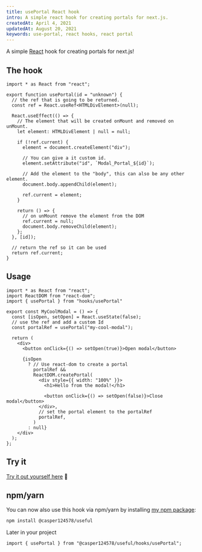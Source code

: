 ```yaml
---
title: usePortal React hook
intro: A simple react hook for creating portals for next.js.
createdAt: April 4, 2021
updatedAt: August 20, 2021
keywords: use-portal, react hooks, react portal
---
```


A simple [React](https://github.com/facebook/react) hook for creating portals for next.js!

## The hook

```tsx title="src/hooks/usePortal.ts"
import * as React from "react";

export function usePortal(id = "unknown") {
  // the ref that is going to be returned.
  const ref = React.useRef<HTMLDivElement>(null);

  React.useEffect(() => {
    // The element that will be created onMount and removed on unMount.
    let element: HTMLDivElement | null = null;

    if (!ref.current) {
      element = document.createElement("div");

      // You can give a it custom id.
      element.setAttribute("id", `Modal_Portal_${id}`);

      // Add the element to the "body", this can also be any other element.
      document.body.appendChild(element);

      ref.current = element;
    }

    return () => {
      // on unMount remove the element from the DOM
      ref.current = null;
      document.body.removeChild(element);
    };
  }, [id]);

  // return the ref so it can be used
  return ref.current;
}
```

## Usage

```tsx title="src/App.ts"
import * as React from "react";
import ReactDOM from "react-dom";
import { usePortal } from "hooks/usePortal"

export const MyCoolModal = () => {
  const [isOpen, setOpen] = React.useState(false);
  // use the ref and add a custom Id
  const portalRef = usePortal("my-cool-modal");

  return (
    <div>
      <button onClick={() => setOpen(true)}>Open modal</button>

      {isOpen
        ? // Use react-dom to create a portal
          portalRef &&
          ReactDOM.createPortal(
            <div style={{ width: "100%" }}>
              <h1>Hello from the modal!</h1>

              <button onClick={() => setOpen(false)}>Close modal</button>
            </div>,
            // set the portal element to the portalRef
            portalRef,
          )
        : null}
    </div>
  );
};
```

## Try it

[Try it out yourself here](https://codesandbox.io/s/admiring-lake-5b30h) 🚀

## npm/yarn

You can now also use this hook via npm/yarn by installing [my npm package](https://npm.im/@casper124578/useful):

```bash --command=true
npm install @casper124578/useful
```

Later in your project

```tsx
import { usePortal } from "@casper124578/useful/hooks/usePortal";
```
